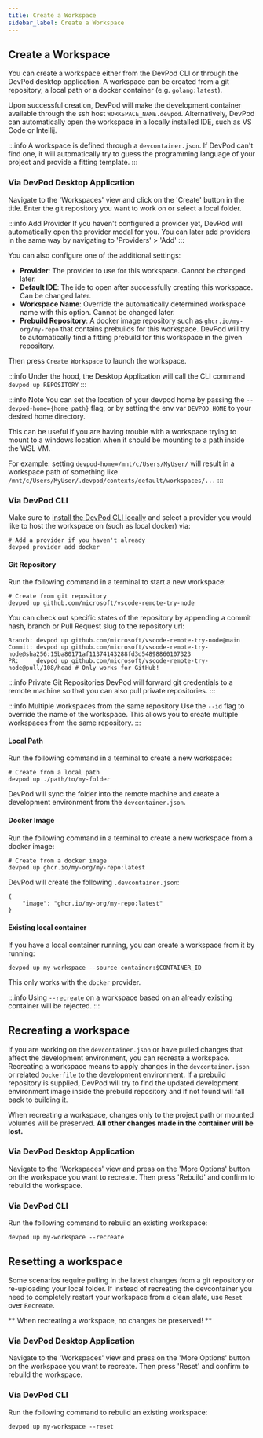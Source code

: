 ```yaml
---
title: Create a Workspace
sidebar_label: Create a Workspace
---
```


## Create a Workspace

You can create a workspace either from the DevPod CLI or through the DevPod desktop application. A workspace can be created from a git repository, a local path or a docker container (e.g. `golang:latest`).

Upon successful creation, DevPod will make the development container available through the ssh host `WORKSPACE_NAME.devpod`. Alternatively, DevPod can automatically open the workspace in a locally installed IDE, such as VS Code or Intellij.

:::info
A workspace is defined through a `devcontainer.json`. If DevPod can't find one, it will automatically try to guess the programming language of your project and provide a fitting template.
:::

### Via DevPod Desktop Application

Navigate to the 'Workspaces' view and click on the 'Create' button in the title. Enter the git repository you want to work on or select a local folder.

:::info Add Provider
If you haven't configured a provider yet, DevPod will automatically open the provider modal for you. You can later add providers in the same way by navigating to 'Providers' > 'Add'
:::

You can also configure one of the additional settings:
- **Provider**: The provider to use for this workspace. Cannot be changed later.
- **Default IDE**: The ide to open after successfully creating this workspace. Can be changed later.
- **Workspace Name**: Override the automatically determined workspace name with this option. Cannot be changed later.
- **Prebuild Repository**: A docker image repository such as `ghcr.io/my-org/my-repo` that contains prebuilds for this workspace. DevPod will try to automatically find a fitting prebuild for this workspace in the given repository.

Then press `Create Workspace` to launch the workspace.

:::info
Under the hood, the Desktop Application will call the CLI command `devpod up REPOSITORY`
:::

:::info Note
You can set the location of your devpod home by passing the `--devpod-home={home_path}` flag, 
or by setting the env var `DEVPOD_HOME` to your desired home directory.

This can be useful if you are having trouble with a workspace trying to mount to a windows location when it should be mounting to a path inside the WSL VM.

For example: setting `devpod-home=/mnt/c/Users/MyUser/` will result in a workspace path of something like `/mnt/c/Users/MyUser/.devpod/contexts/default/workspaces/...`
:::

### Via DevPod CLI

Make sure to [install the DevPod CLI locally](../getting-started/install.mdx#optional-install-devpod-cli) and select a provider you would like to host the workspace on (such as local docker) via:
```
# Add a provider if you haven't already
devpod provider add docker
```

#### Git Repository

Run the following command in a terminal to start a new workspace:

```
# Create from git repository
devpod up github.com/microsoft/vscode-remote-try-node
```

You can check out specific states of the repository by appending a commit hash, branch or Pull Request slug to the repository url:
```
Branch: devpod up github.com/microsoft/vscode-remote-try-node@main
Commit: devpod up github.com/microsoft/vscode-remote-try-node@sha256:15ba80171af11374143288fd3d54898860107323
PR:     devpod up github.com/microsoft/vscode-remote-try-node@pull/108/head # Only works for GitHub!
```

:::info Private Git Repositories
DevPod will forward git credentials to a remote machine so that you can also pull private repositories.
:::


:::info Multiple workspaces from the same repository
Use the `--id` flag to override the name of the workspace. This allows you to create multiple workspaces from the same repository.
:::


#### Local Path

Run the following command in a terminal to create a new workspace:

```
# Create from a local path
devpod up ./path/to/my-folder
```

DevPod will sync the folder into the remote machine and create a development environment from the `devcontainer.json`.

#### Docker Image

Run the following command in a terminal to create a new workspace from a docker image:

```
# Create from a docker image
devpod up ghcr.io/my-org/my-repo:latest
```

DevPod will create the following `.devcontainer.json`:
```
{
    "image": "ghcr.io/my-org/my-repo:latest"
}
```

#### Existing local container

If you have a local container running, you can create a workspace from it by running:
```
devpod up my-workspace --source container:$CONTAINER_ID 
```

This only works with the `docker` provider.

:::info
Using `--recreate` on a workspace based on an already existing container will be rejected.
:::

## Recreating a workspace

If you are working on the `devcontainer.json` or have pulled changes that affect the development environment, you can recreate a workspace. Recreating a workspace means to apply changes in the `devcontainer.json` or related `Dockerfile` to the development environment. If a prebuild repository is supplied, DevPod will try to find the updated development environment image inside the prebuild repository and if not found will fall back to building it.

When recreating a workspace, changes only to the project path or mounted volumes will be preserved. **All other changes made in the container will be lost.**

### Via DevPod Desktop Application

Navigate to the 'Workspaces' view and press on the 'More Options' button on the workspace you want to recreate. Then press 'Rebuild' and confirm to rebuild the workspace.

### Via DevPod CLI

Run the following command to rebuild an existing workspace:
```
devpod up my-workspace --recreate
```

## Resetting a workspace

Some scenarios require pulling in the latest changes from a git repository or re-uploading your local folder. If instead of recreating the devcontainer you need to completely restart your workspace from a clean slate, use `Reset` over `Recreate`.

** When recreating a workspace, no changes be preserved! **

### Via DevPod Desktop Application

Navigate to the 'Workspaces' view and press on the 'More Options' button on the workspace you want to recreate. Then press 'Reset' and confirm to rebuild the workspace.

### Via DevPod CLI

Run the following command to rebuild an existing workspace:
```
devpod up my-workspace --reset
```
